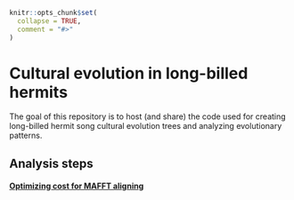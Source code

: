 <!-- README.md is generated from README.Rmd. Please edit that file -->

```r
knitr::opts_chunk$set(
  collapse = TRUE,
  comment = "#>"
)
```

# Cultural evolution in long-billed hermits

<!-- badges: start -->
<!-- badges: end -->

The goal of this repository is to host (and share) the code used for creating long-billed hermit song cultural evolution trees and analyzing evolutionary patterns.

## Analysis steps

#### [Optimizing cost for MAFFT aligning](https://htmlpreview.github.io/?https://raw.githubusercontent.com/maRce10/lbh_cultural_evolution/master/analysis/aliging_songs.html) 

